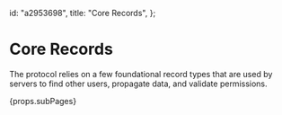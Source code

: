   id: "a2953698",
  title: "Core Records",
};

# Core Records

The protocol relies on a few foundational record types that are used by servers to find other users, propagate data, and validate permissions.

{props.subPages}
